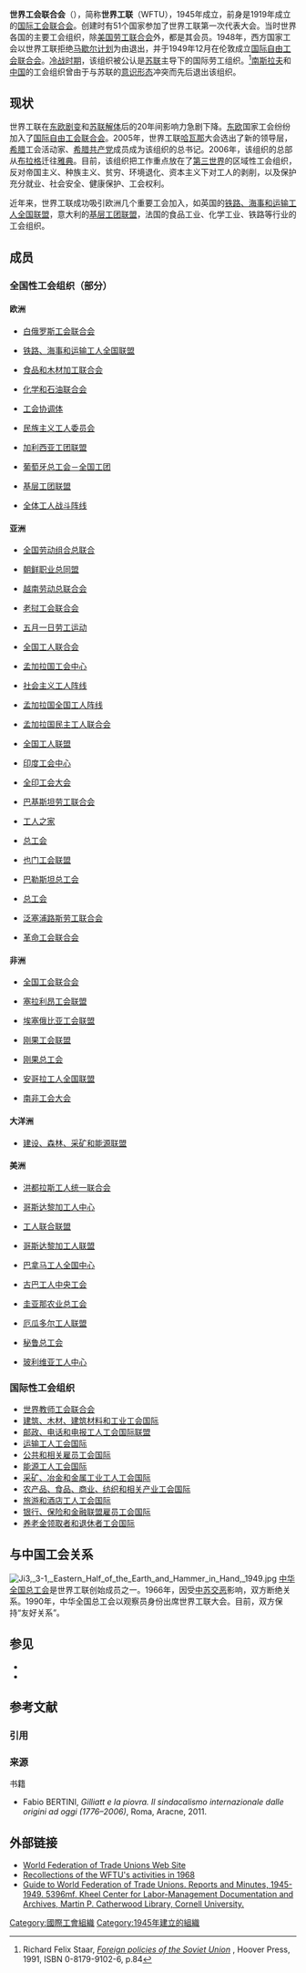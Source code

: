 {{Infobox Union
<!-- Include all unused fields for future use. See [[template:Infobox_Union|template:Infobox Union]] for usage. -->
|name = 世界工会联合会
|country = 国际
|affiliation = 国际
|members = 210个工会组织，7800万工人，来自5大洲105个国家（2011年）<ref>{{cite web |url=http://www.wftucentral.org/?p=3561&language=en |title=WFTU Report of Action 2006-2010 |year=2011 |accessdate=2011-04-07 |deadurl=yes |archiveurl=https://web.archive.org/web/20110309211311/http://www.wftucentral.org/?p=3561&language=en |archivedate=2011-03-09 }}</ref>
|full_name = 世界工会联合会
|native_name =
|image = [[File:WFTU_logo.png|WFTU logo]]
|founded = 1945年10月3日
|current = |head =
|dissolved_date = |dissolved_state = |merged_into =
|office = [[希腊|希腊]][[雅典|雅典]]
|people = {{unbulleted list |{{tsl|en|M. Shaban Assouz|穆罕默德·夏阿班·阿祖兹}} {{small|（主席）}} |{{nowrap|{{tsl|en|George Mavrikos|乔治·马瑞克斯}} {{small|（总书记）}}}}}}
|website = [http://www.wftucentral.org/ www.wftucentral.org]
|footnotes =
}}
{{勞工}}

'''世界工会联合会'''（{{lang-en|World Federation of Trade Unions}}），简称'''世界工联'''（WFTU），1945年成立，前身是1919年成立的[[国际工会联合会_(1919年)|国际工会联合会]]。创建时有51个国家参加了世界工联第一次代表大会。当时世界各国的主要工会组织，除[[美国劳工联合会|美国劳工联合会]]外，都是其会员。1948年，西方国家工会以世界工联拒绝[[马歇尔计划|马歇尔计划]]为由退出，并于1949年12月在伦敦成立[[国际自由工会联合会|国际自由工会联合会]]。[[冷战|冷战时期]]，该组织被公认是[[苏联|苏联]]主导下的国际劳工组织。<ref name=Staar84>Richard Felix Staar, ''[http://books.google.com/books?id=Hvv7U15xCtMC&source=gbs_navlinks_s Foreign policies of the Soviet Union] {{Wayback|url=http://books.google.com/books?id=Hvv7U15xCtMC&source=gbs_navlinks_s |date=20130528185430 }}'', Hoover Press, 1991, ISBN 0-8179-9102-6, p.84</ref>[[南斯拉夫|南斯拉夫]]和[[中国|中国]]的工会组织曾由于与苏联的[[意识形态|意识形态]]冲突而先后退出该组织。

== 现状 ==

世界工联在[[东欧剧变|东欧剧变]]和[[苏联解体|苏联解体]]后的20年间影响力急剧下降。[[东欧|东欧]]国家工会纷纷加入了[[国际自由工会联合会|国际自由工会联合会]]。2005年，世界工联[[哈瓦那|哈瓦那]]大会选出了新的领导层，[[希腊|希腊]]工会活动家、[[希腊共产党|希腊共产党]]成员{{tsl|en|George Mavrikos|乔治·马瑞克斯}}成为该组织的总书记。2006年，该组织的总部从[[布拉格|布拉格]]迁往[[雅典|雅典]]。目前，该组织把工作重点放在了[[第三世界|第三世界]]的区域性工会组织，反对帝国主义、种族主义、贫穷、环境退化、资本主义下对工人的剥削，以及保护充分就业、社会安全、健康保护、工会权利。 

近年来，世界工联成功吸引欧洲几个重要工会加入，如英国的[[铁路、海事和运输工人全国联盟|铁路、海事和运输工人全国联盟]]，意大利的[[基层工团联盟|基层工团联盟]]，法国的食品工业、化学工业、铁路等行业的工会组织。

== 成员 ==

=== 全国性工会组织（部分） ===
====欧洲====
*{{flag|白俄罗斯}} [[白俄罗斯工会联合会|白俄罗斯工会联合会]]
*{{flag|英国}} [[铁路、海事和运输工人全国联盟|铁路、海事和运输工人全国联盟]] 
*{{flag|法国}} [[食品和木材加工联合会|食品和木材加工联合会]]
*{{flag|法国}} [[化学和石油联合会|化学和石油联合会]]
*{{flag|加泰罗尼亚}} [[工会协调体|工会协调体]]
*{{flag|巴斯克}} [[民族主义工人委员会|民族主义工人委员会]]
*{{flag|加利西亚}} [[加利西亚工团联盟|加利西亚工团联盟]]
*{{flag|葡萄牙}} [[葡萄牙总工会－全国工团|葡萄牙总工会－全国工团]]
*{{flag|意大利}} [[基层工团联盟|基层工团联盟]]
*{{flag|希腊}} [[全体工人战斗阵线|全体工人战斗阵线]]

====亚洲====
*{{flag|日本}} [[全国劳动组合总联合|全国劳动组合总联合]]
*{{flag|朝鲜}} [[朝鲜职业总同盟|朝鲜职业总同盟]]
*{{flag|越南}} [[越南劳动总联合会|越南劳动总联合会]]
*{{flag|老挝}} [[老挝工会联合会|老挝工会联合会]]
*{{flag|菲律宾}} [[五月一日劳工运动|五月一日劳工运动]]
*{{flag|孟加拉国}} [[全国工人联合会|全国工人联合会]]
*{{flag|孟加拉国}} [[孟加拉国工会中心|孟加拉国工会中心]]
*{{flag|孟加拉国}} [[社会主义工人阵线|社会主义工人阵线]]
*{{flag|孟加拉国}} [[孟加拉国全国工人阵线|孟加拉国全国工人阵线]]
*{{flag|孟加拉国}} [[孟加拉国民主工人联合会|孟加拉国民主工人联合会]]
*{{flag|孟加拉国}} [[全国工人联盟|全国工人联盟]]
*{{flag|印度}} [[印度工会中心|印度工会中心]]
*{{flag|印度}} [[全印工会大会|全印工会大会]]
*{{flag|巴基斯坦}} [[巴基斯坦劳工联合会|巴基斯坦劳工联合会]]
*{{flag|伊朗}} [[工人之家|工人之家]]
*{{flag|伊拉克}} [[总工会_(伊拉克)|总工会]]
*{{flag|也门}} [[也门工会联盟|也门工会联盟]]
*{{flag|巴勒斯坦}} [[巴勒斯坦总工会|巴勒斯坦总工会]]
*{{flag|叙利亚}} [[总工会_(叙利亚)|总工会]]
*{{flag|塞浦路斯}} [[泛塞浦路斯劳工联合会|泛塞浦路斯劳工联合会]]
*{{flag|塞浦路斯}} [[革命工会联合会|革命工会联合会]]

====非洲====
*{{flag|利比亚}} [[全国工会联合会|全国工会联合会]]
*{{flag|塞拉利昂}} [[塞拉利昂工会联盟|塞拉利昂工会联盟]]
*{{flag|埃塞俄比亚}} [[埃塞俄比亚工会联盟|埃塞俄比亚工会联盟]]
*{{flag|刚果共和国}} [[刚果工会联盟|刚果工会联盟]]
*{{flag|刚果民主共和国}} [[刚果总工会|刚果总工会]]
*{{flag|安哥拉}} [[安哥拉工人全国联盟|安哥拉工人全国联盟]]
*{{flag|南非}} [[南非工会大会|南非工会大会]]

====大洋洲====
*{{flag|Australia}} [[建设、森林、采矿和能源联盟|建设、森林、采矿和能源联盟]]

====美洲====
*{{flag|洪都拉斯}} [[洪都拉斯工人统一联合会|洪都拉斯工人统一联合会]]
*{{flag|哥斯达黎加}} [[哥斯达黎加工人中心|哥斯达黎加工人中心]]
*{{flag|哥斯达黎加}} [[工人联合联盟|工人联合联盟]]
*{{flag|哥斯达黎加}} [[哥斯达黎加工人联盟|哥斯达黎加工人联盟]]
*{{flag|巴拿马}} [[巴拿马工人全国中心|巴拿马工人全国中心]]
*{{flag|Cuba}} [[古巴工人中央工会|古巴工人中央工会]]
*{{flag|圭亚那}} [[圭亚那农业总工会|圭亚那农业总工会]]
*{{flag|厄瓜多尔}} [[厄瓜多尔工人联盟|厄瓜多尔工人联盟]]
*{{flag|秘鲁}} [[秘鲁总工会|秘鲁总工会]]
*{{flag|Bolivia}} [[玻利维亚工人中心|玻利维亚工人中心]]

=== 国际性工会组织 ===
* [[世界教师工会联合会|世界教师工会联合会]]
* [[建筑、木材、建筑材料和工业工会国际|建筑、木材、建筑材料和工业工会国际]]
* [[邮政、电话和电报工人工会国际联盟|邮政、电话和电报工人工会国际联盟]]
* [[运输工人工会国际|运输工人工会国际]]
* [[公共和相关雇员工会国际|公共和相关雇员工会国际]]
* [[能源工人工会国际|能源工人工会国际]]  
* [[采矿、冶金和金属工业工人工会国际|采矿、冶金和金属工业工人工会国际]] 
* [[农产品、食品、商业、纺织和相关产业工会国际|农产品、食品、商业、纺织和相关产业工会国际]] 
* [[旅游和酒店工人工会国际|旅游和酒店工人工会国际]]
* [[银行、保险和金融联盟雇员工会国际|银行、保险和金融联盟雇员工会国际]] 
* [[养老金领取者和退休者工会国际|养老金领取者和退休者工会国际]]

==与中国工会关系==
[[File:Ji3,_3-1,_Eastern_Half_of_the_Earth_and_Hammer_in_Hand,_1949.jpg|thumb]]
[[中华全国总工会|中华全国总工会]]是世界工联创始成员之一。1966年，因受[[中苏交恶|中苏交恶]]影响，双方断绝关系。1990年，中华全国总工会以观察员身份出席世界工联大会。目前，双方保持“友好关系”。

== 参见 ==
{{portal|劳工组织}}
* {{tsl|en|List of federations of trade unions|工会联合会列表}}
* {{tsl|en|List of trade unions|工会列表}}

== 参考文献 ==
=== 引用 ===
{{Reflist|30em}}

=== 来源 ===
{{refbegin}}
; 书籍
* Fabio BERTINI, ''Gilliatt e la piovra. Il sindacalismo internazionale dalle origini ad oggi (1776–2006)'', Roma, Aracne, 2011.
{{refend}}

== 外部链接 ==
* [http://www.wftucentral.org/ World Federation of Trade Unions Web Site]{{Wayback|url=http://www.wftucentral.org/ |date=20081006105416 }}
* [http://www.global-labor.org/prague_1968_the_last_late_short_spring_of_the_wftu.htm Recollections of the WFTU's activities in 1968]
*[http://rmc.library.cornell.edu/ead/htmldocs/KCL05396mf.html Guide to World Federation of Trade Unions. Reports and Minutes, 1945-1949. 5396mf. Kheel Center for Labor-Management Documentation and Archives, Martin P. Catherwood Library, Cornell University.] {{Wayback|url=http://rmc.library.cornell.edu/ead/htmldocs/KCL05396mf.html |date=20201124091655 }}
 
[[Category:國際工會組織|Category:國際工會組織]]
[[Category:1945年建立的組織|Category:1945年建立的組織]]